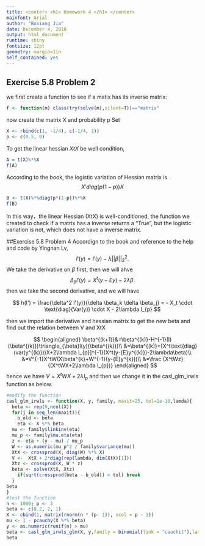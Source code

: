 ```yaml
---
title: <center> <h1> Homework 4 </h1> </center>
mainfont: Arial
author: "Boxiang Jia"
date: December 4, 2018
output: html_document
runtime: shiny 
fontsize: 12pt
geometry: margin=1in
self_contained: yes
---
```


## Exercise 5.8 Problem 2
we first create a function to see if a matix has its inverse matrix:
```r
f <- function(m) class(try(solve(m),silent=T))=="matrix"
```
now create the matrix X and probability p
Set
```r
X <- rbind(c(1, -1/4), c(-1/4, 1))  
p <- c(0.5, 0)
```
To get the linear hessian $XtX$ be well condition, 
```r
A = t(X)%*%X
f(A)
```
According to the book, the logistic variation of Hessian matrix is 
$$X'diag(p(1-p))X$$
```r
B <- t(X)%*%diag(p*(1-p))%*%X
f(B)
```
In this way，the linear Hessian (XtX) is well-conditioned, the function we created to check if a matrix has a inverse returns a "True", but the logistic variation is not, which does not have a inverse matrix.

##Exercise 5.8 Problem 4
Accordign to the book and reference to the help and code by Yingnan Lv, 
$$
l'(y) = l'(y) - \lambda||\beta||_2^2.
$$
We take the derivative on $\beta$ first, then we will ahve 
$$
\Delta_{\beta}l'(y) = X^t(y-Ey) - 2\lambda\beta.
$$
then we take the second derivative, and we will have 

$$
h(l') = \frac{\delta^2 l'(y)}{\delta \beta_k \delta \beta_j}
= - X_t \cdot \text{diag}(Var(y)) \cdot X - 2\lambda I_{p}
$$

then we import the derivative and hessian matrix to get the new beta and find out the relation between V and XtX

$$
\begin{aligned}
\beta^{(k+1)}&=\beta^{(k)}-H^{-1}(l)(\beta^{(k)})\triangle_{\beta}l(y)(\beta^{(k)})\\
&=\beta^{(k)}+[X^t\text{diag}(var(y^{(k)}))X+2\lambda I_{p}]^{-1}(X^t(y-{E}y^{(k)})-2\lambda\beta)\\
&=V^{-1}X^tW(X\beta^{k}+W^{-1}(y-{E}y^{k}))\\
&=\frac {X^tWz}{(X^tWX+2\lambda I_{p})}
\end{aligned}
$$
hence we have  $V = X^t W X + 2 \lambda I_{p}$
and then we change it in the casl_glm_irwls function as below.
```r
#modify the function 
casl_glm_irwls <- function(X, y, family, maxit=25, tol=1e-10,lamda){
  beta <- rep(0,ncol(X))
  for(j in seq_len(maxit)){
    b_old <- beta
    eta <- X %*% beta
  mu <- family$linkinv(eta)
  mu_p <- family$mu.eta(eta)
  z <- eta + (y - mu) / mu_p
  W <- as.numeric(mu_p^2 / family$variance(mu))
  XtX <- crossprod(X, diag(W) %*% X)
  V <-  XtX + 2*diag(rep(lambda, dim(XtX)[1]))
  Xtz <- crossprod(X, W * z)
  beta <- solve(XtX, Xtz)
    if(sqrt(crossprod(beta - b_old)) < tol) break
  }
beta 
}
#test the function
n <- 1000; p <- 3
beta <- c(0.2, 2, 1)
X <- cbind(1, matrix(rnorm(n * (p- 1)), ncol = p - 1))
mu <- 1 - pcauchy(X %*% beta)
y <- as.numeric(runif(n) > mu)
beta <- casl_glm_irwls_glm(X, y,family = binomial(link = "cauchit"),lamda = 0.5)
beta
```
